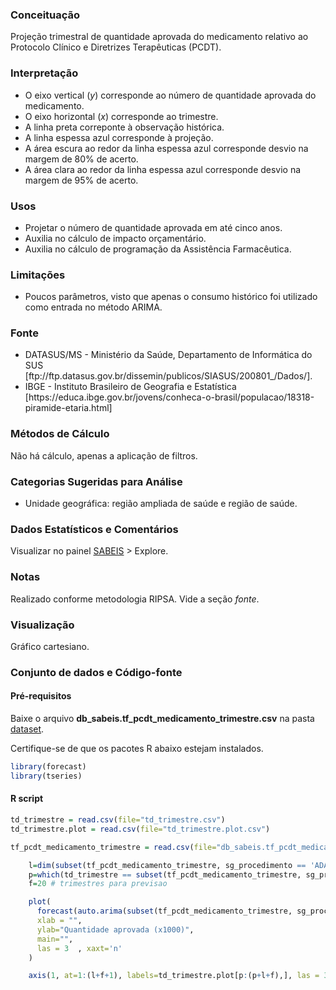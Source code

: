 ### Conceituação

Projeção trimestral de quantidade aprovada do medicamento 
relativo ao Protocolo Clínico e Diretrizes Terapêuticas (PCDT).

### Interpretação

- O eixo vertical ($y$) corresponde ao número de quantidade aprovada do medicamento.
- O eixo horizontal ($x$) corresponde ao trimestre.
- A linha preta correponte à observação histórica.
- A linha espessa azul corresponde à projeção.
- A área escura ao redor da linha espessa azul corresponde desvio na margem de 80% de acerto.
- A área clara ao redor da linha espessa azul corresponde desvio na margem de 95% de acerto.

### Usos

- Projetar o número de quantidade aprovada em até cinco anos.
- Auxilia no cálculo de impacto orçamentário.
- Auxilia no cálculo de programação da Assistência Farmacêutica.

### Limitações

- Poucos parâmetros, visto que apenas o consumo histórico foi utilizado como entrada no método ARIMA. 

### Fonte

- DATASUS/MS - Ministério da Saúde, Departamento de Informática do SUS
[ftp://ftp.datasus.gov.br/dissemin/publicos/SIASUS/200801_/Dados/].
- IBGE - Instituto Brasileiro de Geografia e Estatística [https://educa.ibge.gov.br/jovens/conheca-o-brasil/populacao/18318-piramide-etaria.html]

### Métodos de Cálculo

Não há cálculo, apenas a aplicação de filtros.

### Categorias Sugeridas para Análise

- Unidade geográfica: região ampliada de saúde e região de saúde.

### Dados Estatísticos e Comentários

Visualizar no painel [SABEIS](https://labxss.shinyapps.io/sabeis_pcdt2/) > Explore.

### Notas
Realizado conforme metodologia RIPSA. Vide a seção *fonte*.

### Visualização

Gráfico cartesiano.

### Conjunto de dados e Código-fonte

#### Pré-requisitos {-}

Baixe o arquivo **db_sabeis.tf_pcdt_medicamento_trimestre.csv** na pasta
[dataset](https://github.com/labxss/sabeis_pcdt/tree/master/dataset/csv).

Certifique-se de que os pacotes R abaixo estejam instalados.

```r
library(forecast)
library(tseries)
```


#### R script {-}


```r

td_trimestre = read.csv(file="td_trimestre.csv")
td_trimestre.plot = read.csv(file="td_trimestre.plot.csv")

tf_pcdt_medicamento_trimestre = read.csv(file="db_sabeis.tf_pcdt_medicamento_trimestre.csv")

    l=dim(subset(tf_pcdt_medicamento_trimestre, sg_procedimento == 'ADAL40' & co_pcdt == 10))[1] # numero de afericoes
    p=which(td_trimestre == subset(tf_pcdt_medicamento_trimestre, sg_procedimento == 'ADAL40' & co_pcdt == 10)[1,2]) # inicio do vetor
    f=20 # trimestres para previsao

    plot(
      forecast(auto.arima(subset(tf_pcdt_medicamento_trimestre, sg_procedimento == 'ADAL40' & co_pcdt == 10)$qt_aprovada/1000, allowmean = TRUE), h = 20),
      xlab = "",
      ylab="Quantidade aprovada (x1000)",
      main="",
      las = 3  , xaxt='n'
    )

    axis(1, at=1:(l+f+1), labels=td_trimestre.plot[p:(p+l+f),], las = 3)
```

